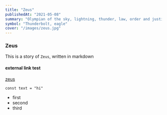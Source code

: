 ```yaml
---
title: "Zeus"
publishedAt: "2021-05-08"
summary: "Olympian of the sky, lightning, thunder, law, order and justice"
symbol: "Thunderbolt, eagle"
cover: "/images/zeus.jpg"
---
```


### Zeus

This is a story of `Zeus`, written in markdown

<div>
  <Counter />
</div>

#### external link test

[zeus](https://en.wikipedia.org/wiki/Zeus)

```javasript
const text = "hi"
```

- first
- second
- third

<test text="test component saying: hi" />
